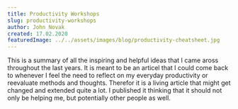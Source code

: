 ```yaml
---
title: Productivity Workshops
slug: productivity-workshops
author: John Novak
created: 17.02.2020
featuredImage: ../../assets/images/blog/productivity-cheatsheet.jpg
---
```


This is a summary of all the inspiring and helpful ideas that I came aross throughout the last years. It is meant to be an articel that I could come back to whenever I feel the need to reflect on my everyday productivity or reevaluate methods and thoughts. Therefor it is a living article that might get changed and extended quite a lot. I published it thinking that it should not only be helping me, but potentially other people as well.
